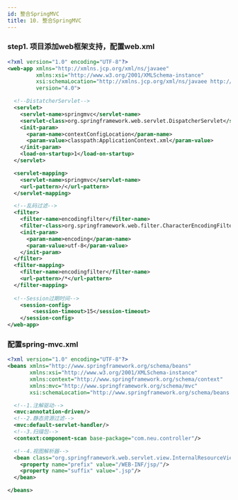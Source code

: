 ```yaml
---
id: 整合SpringMVC
title: 10. 整合SpringMVC
---
```



### step1. 项目添加web框架支持，配置web.xml

```xml
<?xml version="1.0" encoding="UTF-8"?>
<web-app xmlns="http://xmlns.jcp.org/xml/ns/javaee"
         xmlns:xsi="http://www.w3.org/2001/XMLSchema-instance"
         xsi:schemaLocation="http://xmlns.jcp.org/xml/ns/javaee http://xmlns.jcp.org/xml/ns/javaee/web-app_4_0.xsd"
         version="4.0">

  <!--DistatcherServlet-->
  <servlet>
    <servlet-name>springmvc</servlet-name>
    <servlet-class>org.springframework.web.servlet.DispatcherServlet</servlet-class>
    <init-param>
      <param-name>contextConfigLocation</param-name>
      <param-value>classpath:ApplicationContext.xml</param-value>
    </init-param>
    <load-on-startup>1</load-on-startup>
  </servlet>

  <servlet-mapping>
    <servlet-name>springmvc</servlet-name>
    <url-pattern>/</url-pattern>
  </servlet-mapping>

  <!--乱码过滤-->
  <filter>
    <filter-name>encodingfilter</filter-name>
    <filter-class>org.springframework.web.filter.CharacterEncodingFilter</filter-class>
    <init-param>
      <param-name>encoding</param-name>
      <param-value>utf-8</param-value>
    </init-param>
  </filter>
  <filter-mapping>
    <filter-name>encodingfilter</filter-name>
    <url-pattern>/*</url-pattern>
  </filter-mapping>
  
  <!--Session过期时间-->
    <session-config>
        <session-timeout>15</session-timeout>
    </session-config>
</web-app>
```



### 配置spring-mvc.xml

```xml
<?xml version="1.0" encoding="UTF-8"?>
<beans xmlns="http://www.springframework.org/schema/beans"
       xmlns:xsi="http://www.w3.org/2001/XMLSchema-instance"
       xmlns:context="http://www.springframework.org/schema/context"
       xmlns:mvc="http://www.springframework.org/schema/mvc"
       xsi:schemaLocation="http://www.springframework.org/schema/beans http://www.springframework.org/schema/beans/spring-beans.xsd http://www.springframework.org/schema/context https://www.springframework.org/schema/context/spring-context.xsd http://www.springframework.org/schema/mvc https://www.springframework.org/schema/mvc/spring-mvc.xsd">

  <!--1.注解驱动-->
  <mvc:annotation-driven/>
  <!--2.静态资源过滤-->
  <mvc:default-servlet-handler/>
  <!--3.扫描包-->
  <context:component-scan base-package="com.neu.controller"/>

  <!--4.视图解析器-->
  <bean class="org.springframework.web.servlet.view.InternalResourceViewResolver" id="internalResourceViewResolver">
    <property name="prefix" value="/WEB-INF/jsp/"/>
    <property name="suffix" value=".jsp"/>
  </bean>

</beans>
```



